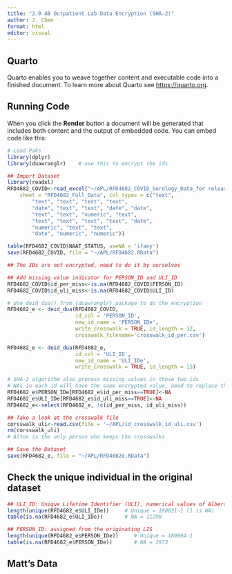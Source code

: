 ```yaml
---
title: "2.0 AB Outpatient Lab Data Encryption (SHA-2)"
author: J. Chen
format: html
editor: visual
---
```


## Quarto

Quarto enables you to weave together content and executable code into a finished document. To learn more about Quarto see <https://quarto.org>.

## Running Code

When you click the **Render** button a document will be generated that includes both content and the output of embedded code. You can embed code like this:

```r
# Load Paks
library(dplyr)
library(duawranglr)    # use this to encrypt the ids
```

```r
## Import Dataset
library(readxl)
RFD4682_COVID<-read_excel("~/APL/RFD4682_COVID_Serology_Data_for release June 2023.xlsx", 
    sheet = "RFD4682_Full_Data", col_types = c("text", 
        "text", "text", "text", "text", 
        "date", "text", "text", "date", "date", 
        "text", "text", "numeric", "text", 
        "text", "text", "text", "text", "date", 
        "numeric", "text", "text", 
        "date", "numeric", "numeric"))

table(RFD4682_COVID$NAAT_STATUS, useNA = 'ifany')
save(RFD4682_COVID, file = "~/APL/RFD4682.RData")

## The IDs are not encrypted, need to do it by ourselves

## Add missing value indicator for PERSON_ID and ULI_ID
RFD4682_COVID$id_per_miss<-is.na(RFD4682_COVID$PERSON_ID)
RFD4682_COVID$id_uli_miss<-is.na(RFD4682_COVID$ULI_ID)

# Use deid_dua() from {duawranglr} package to do the encryption
RFD4682_e <- deid_dua(RFD4682_COVID, 
                      id_col = 'PERSON_ID',
                      new_id_name = 'PERSON_IDe',
                      write_crosswalk = TRUE, id_length = 12,
                      crosswalk_filename='crosswalk_id_per.csv')

RFD4682_e <- deid_dua(RFD4682_e, 
                      id_col = 'ULI_ID',
                      new_id_name = 'ULI_IDe',
                      write_crosswalk = TRUE, id_length = 15)

# SHA-2 algorithm also process missing values in those two ids
# NAs in each id will have the same encrypted value, need to replace them with NA
RFD4682_e$PERSON_IDe[RFD4682_e$id_per_miss==TRUE]<-NA
RFD4682_e$ULI_IDe[RFD4682_e$id_uli_miss==TRUE]<-NA
RFD4682_e<-select(RFD4682_e, !c(id_per_miss, id_uli_miss))

## Take a look at the crosswalk file
corsswalk_uli<-read.csv(file = '~/APL/id_crosswalk_id_uli.csv')
rm(corsswalk_uli)
# Alton is the only person who keeps the crosswalks

## Save the Dataset
save(RFD4682_e, file = "~/APL/RFD4682e.RData")
```

## Check the unique individual in the original dataset

```r
## ULI_ID: Unique Lifetime Identifier (ULI), numerical values of Alberta PHN.
length(unique(RFD4682_e$ULI_IDe))     # Unique = 180821-1 (1 is NA)
table(is.na(RFD4682_e$ULI_IDe))       # NA = 11298

## PERSON_ID: assigned from the originating LIS
length(unique(RFD4682_e$PERSON_IDe))     # Unique = 189864-1
table(is.na(RFD4682_e$PERSON_IDe))       # NA = 2973
```

## Matt's Data
```r

```

